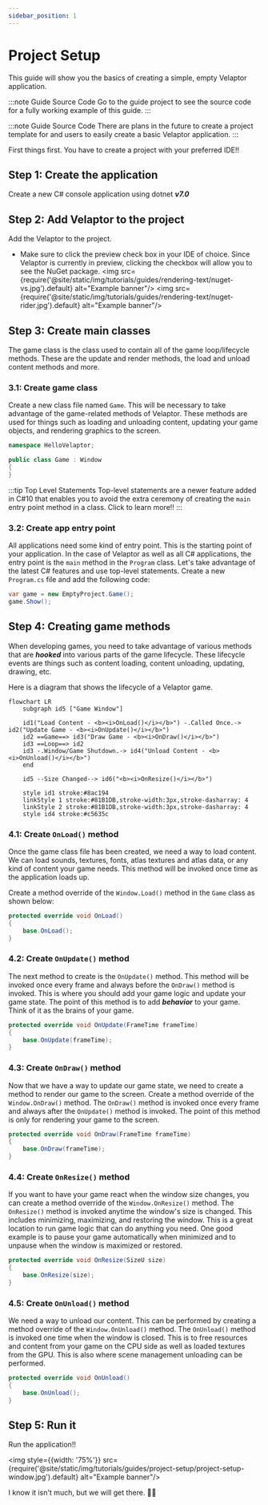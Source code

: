 ```yaml
---
sidebar_position: 1
---
```



# Project Setup

This guide will show you the basics of creating a simple, empty Velaptor application.

:::note Guide Source Code
Go to the <TutorialLink projectName="EmptyProject" version="v1.0.0-preview.34"/> guide project to see the source code for a fully working example of this guide.
:::

:::note Guide Source Code
There are plans in the future to create a project template for <Url href="https://visualstudio.microsoft.com/" text="Visual Studio" openInNewtab="true"/> and
<Url href="https://www.jetbrains.com/rider/" text="JetBrains Rider" openInNewtab="true"/> users to easily create a basic Velaptor application.
:::

First things first. You have to create a project with your preferred IDE!!

## <span class="color-step">Step 1: Create the application</span>

Create a new C# console application using dotnet _**v7.0**_


## <span class="color-step">Step 2: Add Velaptor to the project</span>

Add the Velaptor <Url href="https://www.nuget.org/packages/KinsonDigital.Velaptor" text="NuGet package" openInNewtab="true"/> to the project.
   - Make sure to click the preview check box in your IDE of choice. Since Velaptor is currently in preview, clicking the checkbox will allow you to see the NuGet package.
    <Tabs>
       <TabItem value="vs" label="Visual Studio" default>
            <img src={require('@site/static/img/tutorials/guides/rendering-text/nuget-vs.jpg').default} alt="Example banner"/>
        </TabItem>
        <TabItem value="banana" label="JetBrains Rider">
            <img src={require('@site/static/img/tutorials/guides/rendering-text/nuget-rider.jpg').default} alt="Example banner"/>
        </TabItem>
    </Tabs>


## <span class="color-step">Step 3: Create main classes</span>

The game class is the class used to contain all of the game loop/lifecycle methods.  These are the update and render methods,
the load and unload content methods and more.

### <span class="color-sub-step">3.1: Create game class</span>

Create a new class file named `Game`. This will be necessary to take advantage of the game-related methods of Velaptor. These methods
are used for things such as loading and unloading content, updating your game objects, and rendering graphics to the screen.

```csharp
namespace HelloVelaptor;

public class Game : Window
{
}
```

:::tip Top Level Statements
Top-level statements are a newer feature added in C#10 that enables you to avoid the extra ceremony of creating the `main` entry point method
in a class.
Click <Url href="https://learn.microsoft.com/en-us/dotnet/csharp/whats-new/tutorials/top-level-statements" text="here" openInNewtab="true"/> to learn more!!
:::


### <span class="color-sub-step">3.2: Create app entry point</span>

All applications need some kind of entry point.  This is the starting point of your application.  In the case of Velaptor as well as
all C# applications, the entry point is the `main` method in the `Program` class.  Let's take advantage of the latest C#
features and use top-level statements.  Create a new `Program.cs` file and add the following code:

```csharp
var game = new EmptyProject.Game();
game.Show();
```

## <span class="color-step">Step 4: Creating game methods</span>

When developing games, you need to take advantage of various methods that are _**hooked**_ into
various parts of the game lifecycle. These lifecycle events are things such as content loading,
content unloading, updating, drawing, etc.

Here is a diagram that shows the lifecycle of a Velaptor game.

```mermaid
flowchart LR
	subgraph id5 ["Game Window"]
	
	id1("Load Content - <b><i>OnLoad()</i></b>") -.Called Once.-> id2("Update Game - <b><i>OnUpdate()</i></b>")
	id2 ==Game==> id3("Draw Game - <b><i>OnDraw()</i></b>")
	id3 ==Loop==> id2
	id3 -.Window/Game Shutdown.-> id4("Unload Content - <b><i>OnUnload()</i></b>")
	end

	id5 --Size Changed--> id6("<b><i>OnResize()</i></b>")

	style id1 stroke:#8ac194
	linkStyle 1 stroke:#81B1DB,stroke-width:3px,stroke-dasharray: 4
	linkStyle 2 stroke:#81B1DB,stroke-width:3px,stroke-dasharray: 4
	style id4 stroke:#c5635c
```

### <span class="color-sub-step">4.1: Create `OnLoad()` method</span>
Once the game class file has been created, we need a way to load content. We can load sounds, textures, fonts, atlas textures and atlas data, or any
kind of content your game needs. This method will be invoked once time as the application loads up.

Create a method override of the `Window.Load()` method in the `Game` class as shown below:

```csharp
protected override void OnLoad()
{
    base.OnLoad();
}
```

### <span class="color-sub-step">4.2: Create `OnUpdate()` method</span>

The next method to create is the `OnUpdate()` method. This method will be invoked once every frame and always before the `OnDraw()` method is
invoked. This is where you should add your game logic and update your game state. The point of
this method is to add _**behavior**_ to your game. Think of it as the brains of your game.

```csharp
protected override void OnUpdate(FrameTime frameTime)
{
    base.OnUpdate(frameTime);
}
```

### <span class="color-sub-step">4.3: Create `OnDraw()` method</span>

Now that we have a way to update our game state, we need to create a method to render our game to the screen. Create a method override of the `Window.OnDraw()` method.
The `OnDraw()` method is invoked once every frame and always after the `OnUpdate()` method is invoked.
The point of this method is only for rendering your game to the screen.

```csharp
protected override void OnDraw(FrameTime frameTime)
{
    base.OnDraw(frameTime);
}
```

### <span class="color-sub-step">4.4: Create `OnResize()` method</span>

If you want to have your game react when the window size changes, you can create a method override of the `Window.OnResize()` method.
The `OnResize()` method is invoked anytime the window's size is changed. This includes minimizing, maximizing, and restoring the window.
This is a great location to run game logic that can do anything you need. One good example is to pause your game automatically
when minimized and to unpause when the window is maximized or restored.

```csharp
protected override void OnResize(SizeU size)
{
    base.OnResize(size);
}
```

### <span class="color-sub-step">4.5: Create `OnUnload()` method</span>

We need a way to unload our content. This can be performed by creating a method override of the `Window.OnUnload()` method.
The `OnUnload()` method is invoked one time when the window is closed. This is to free resources and content from your game on
the CPU side as well as loaded textures from the GPU. This is also where scene management unloading can be performed.

```csharp
protected override void OnUnload()
{
    base.OnUnload();
}
```

## <span class="color-step">Step 5: Run it</span>

Run the application!!

<img style={{width: '75%'}} src={require('@site/static/img/tutorials/guides/project-setup/project-setup-window.jpg').default} alt="Example banner"/>

I know it isn't much, but we will get there. 💪🏻
